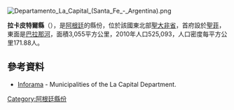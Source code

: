 [[Image:Departamento_La_Capital_(Santa_Fe_-_Argentina).png|right]]
{{Coord|31|38|S|60|42|W|display=title}}

'''拉卡皮特爾縣'''（{{lang-es|Departamento La Capital}}），是[[阿根廷|阿根廷]]的縣份，位於該國東北部[[聖大非省|聖大非省]]，首府設於[[聖菲_(阿根廷)|聖菲]]，東面是[[巴拉那河|巴拉那河]]，面積3,055平方公里，2010年人口525,093，人口密度每平方公里171.88人。

==參考資料==
* [https://web.archive.org/web/20060626010101/http://www.santa-fe.gov.ar/gbrn/inforama/distritos_departamento.php?dep=LA+CAPITAL Inforama] - Municipalities of the La Capital Department.

{{Argentina-geo-stub}}
[[Category:阿根廷縣份|Category:阿根廷縣份]]